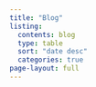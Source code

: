```yaml
---
title: "Blog"
listing: 
  contents: blog 
  type: table
  sort: "date desc" 
  categories: true
page-layout: full
---
```

